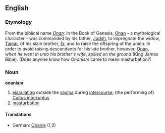 ==English==
===Etymology===
From the biblical name ''[[Onan]]'': In the Book of Genesis, [[Onan]] - a mythological character - was commanded by his father, [[Judah]], to impregnate the widow, [[Tamar]], of his slain brother, [[Er]], and to raise the offspring of the union. In order to avoid raising descendants for his late brother, however, [[Onan]], ''when he went in unto his brother's wife'', ''spilled on the ground'' (King James Bible). (Does anyone know how ''Onanism'' came to mean masturbation?)
===Noun===
'''onanism'''
#[[ejaculate|ejaculating]] outside the [[vagina]] during [[intercourse]]; (the performing of) [[Coitus interruptus]]
#[[masturbation]]
====Translations====
*German: [[Onanie]] (1,2)